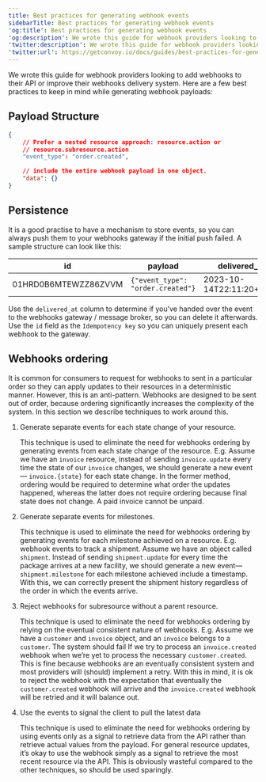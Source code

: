 ```yaml
---
title: Best practices for generating webhook events
sidebarTitle: Best practices for generating webhook events
'og:title': Best practices for generating webhook events
'og:description': We wrote this guide for webhook providers looking to add webhooks to their API or improve their webhooks delivery system. Here are a few best practices to keep in mind while generating webhook payloads
'twitter:description': We wrote this guide for webhook providers looking to add webhooks to their API or improve their webhooks delivery system. Here are a few best practices to keep in mind while generating webhook payloads
'twitter:url': https://getconvoy.io/docs/guides/best-practices-for-generating-webhook-events
---
```


We wrote this guide for webhook providers looking to add webhooks to their API or improve their webhooks delivery system. Here are a few best practices to keep in mind while generating webhook payloads:

## Payload Structure

```json
{
	// Prefer a nested resource approach: resource.action or
	// resource.subresource.action
	"event_type": "order.created",

	// include the entire webhook payload in one object.
	"data": {}
}
```

## Persistence

It is a good practise to have a mechanism to store events, so you can always push them to your webhooks gateway if the initial push failed. A sample structure can look like this:

| id                   | payload                           | delivered_at             |
| -------------------- | --------------------------------- | ------------------------ |
| 01HRD0B6MTEWZZ86ZVVM | `{"event_type": "order.created"}` | 2023-10-14T22:11:20+0000 |

Use the `delivered_at` column to determine if you’ve handed over the event to the webhooks gateway / message broker, so you can delete it afterwards. Use the `id` field as the `Idempotency key` so you can uniquely present each webhook to the gateway.

## Webhooks ordering

It is common for consumers to request for webhooks to sent in a particular order so they can apply updates to their resources in a deterministic manner. However, this is an anti-pattern. Webhooks are designed to be sent out of order, because ordering significantly increases the complexity of the system. In this section we describe techniques to work around this.

1. Generate separate events for each state change of your resource.

    This technique is used to eliminate the need for webhooks ordering by generating events from each state change of the resource. E.g. Assume we have an `invoice` resource, instead of sending `invoice.update` every time the state of our `invoice` changes, we should generate a new event — `invoice.{state}` for each state change. In the former method, ordering would be required to determine what order the updates happened, whereas the latter does not require ordering because final state does not change. A paid invoice cannot be unpaid.

2. Generate separate events for milestones.

    This technique is used to eliminate the need for webhooks ordering by generating events for each milestone achieved on a resource. E.g. webhook events to track a shipment. Assume we have an object called `shipment`. Instead of sending `shipment.update` for every time the package arrives at a new facility, we should generate a new event— `shipment.milestone` for each milestone achieved include a timestamp. With this, we can correctly present the shipment history regardless of the order in which the events arrive.

3. Reject webhooks for subresource without a parent resource.

    This technique is used to eliminate the need for webhooks ordering by relying on the eventual consistent nature of webhooks. E.g. Assume we have a `customer` and `invoice` object, and an `invoice` belongs to a `customer`. The system should fail If we try to process an `invoice.created` webhook when we’re yet to process the necessary `customer.created`. This is fine because webhooks are an eventually consistent system and most providers will (should) implement a retry. With this in mind, it is ok to reject the webhook with the expectation that eventually the `customer.created` webhook will arrive and the `invoice.created` webhook will be retried and it will balance out.

4. Use the events to signal the client to pull the latest data

    This technique is used to eliminate the need for webhooks ordering by using events only as a signal to retrieve data from the API rather than retrieve actual values from the payload. For general resource updates, it’s okay to use the webhook simply as a signal to retrieve the most recent resource via the API. This is obviously wasteful compared to the other techniques, so should be used sparingly.

